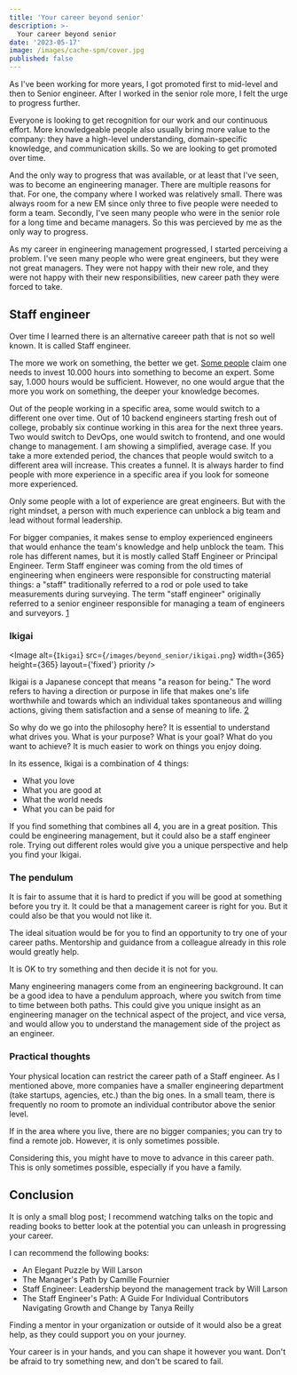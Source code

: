 ```yaml
---
title: 'Your career beyond senior'
description: >-
  Your career beyond senior
date: '2023-05-17'
image: /images/cache-spm/cover.jpg
published: false
---
```


As I've been working for more years, I got promoted first to mid-level and then to Senior engineer. After I worked in the senior role more, I felt the urge to progress further. 

Everyone is looking to get recognition for our work and our continuous effort. More knowledgeable people also usually bring more value to the company: they have a high-level understanding, domain-specific knowledge, and communication skills. So we are looking to get promoted over time. 

And the only way to progress that was available, or at least that I've seen, was to become an engineering manager. There are multiple reasons for that. For one, the company where I worked was relatively small. There was always room for a new EM since only three to five people were needed to form a team. Secondly, I've seen many people who were in the senior role for a long time and became managers. So this was percieved by me as the only way to progress.

As my career in engineering management progressed, I started perceiving a problem. I've seen many people who were great engineers, but they were not great managers. They were not happy with their new role, and they were not happy with their new responsibilities, new career path they were forced to take.

## Staff engineer

Over time I learned there is an alternative careeer path that is not so well known. It is called Staff engineer.

The more we work on something, the better we get. [Some people](https://www.bbc.com/news/magazine-26384712) claim one needs to invest 10.000 hours into something to become an expert. Some say, 1.000 hours would be sufficient. However, no one would argue that the more you work on something, the deeper your knowledge becomes.

Out of the people working in a specific area, some would switch to a different one over time. Out of 10 backend engineers starting fresh out of college, probably six continue working in this area for the next three years. Two would switch to DevOps, one would switch to frontend, and one would change to management. I am showing a simplified, average case. If you take a more extended period, the chances that people would switch to a different area will increase. This creates a funnel. It is always harder to find people with more experience in a specific area if you look for someone more experienced.

Only some people with a lot of experience are great engineers. But with the right mindset, a person with much experience can unblock a big team and lead without formal leadership.

For bigger companies, it makes sense to employ experienced engineers that would enhance the team's knowledge and help unblock the team. This role has different names, but it is mostly called Staff Engineer or Principal Engineer. Term Staff engineer was coming from the old times of engineering when engineers were responsible for constructing material things: a "staff" traditionally referred to a rod or pole used to take measurements during surveying. The term "staff engineer" originally referred to a senior engineer responsible for managing a team of engineers and surveyors. [1](https://www.quora.com/What-is-the-etymology-of-the-title-Staff-Engineer#:~:text=In%20civil%20engineering%2C%20a%20%22staff,and%20surveyors%20in%20the%20field.)

### Ikigai

<Image
  alt={`Ikigai`}
  src={`/images/beyond_senior/ikigai.png`}
  width={365}
  height={365}
  layout={'fixed'}
  priority
/>

Ikigai is a Japanese concept that means "a reason for being." The word refers to having a direction or purpose in life that makes one's life worthwhile and towards which an individual takes spontaneous and willing actions, giving them satisfaction and a sense of meaning to life. [2](https://en.wikipedia.org/wiki/Ikigai)

So why do we go into the philosophy here? It is essential to understand what drives you. What is your purpose? What is your goal? What do you want to achieve? It is much easier to work on things you enjoy doing.

In its essence, Ikigai is a combination of 4 things:

- What you love
- What you are good at
- What the world needs
- What you can be paid for

If you find something that combines all 4, you are in a great position. This could be engineering management, but it could also be a staff engineer role. Trying out different roles would give you a unique perspective and help you find your Ikigai.

### The pendulum

It is fair to assume that it is hard to predict if you will be good at something before you try it. It could be that a management career is right for you. But it could also be that you would not like it.

The ideal situation would be for you to find an opportunity to try one of your career paths. Mentorship and guidance from a colleague already in this role would greatly help. 

It is OK to try something and then decide it is not for you. 

Many engineering managers come from an engineering background. It can be a good idea to have a pendulum approach, where you switch from time to time between both paths. This could give you unique insight as an engineering manager on the technical aspect of the project, and vice versa, and would allow you to understand the management side of the project as an engineer.

### Practical thoughts

Your physical location can restrict the career path of a Staff engineer. As I mentioned above, more companies have a smaller engineering department (take startups, agencies, etc.) than the big ones. In a small team, there is frequently no room to promote an individual contributor above the senior level.

If in the area where you live, there are no bigger companies; you can try to find a remote job. However, it is only sometimes possible. 

Considering this, you might have to move to advance in this career path. This is only sometimes possible, especially if you have a family.

## Conclusion

It is only a small blog post; I recommend watching talks on the topic and reading books to better look at the potential you can unleash in progressing your career. 

I can recommend the following books:

- An Elegant Puzzle by Will Larson
- The Manager's Path by Camille Fournier
- Staff Engineer: Leadership beyond the management track by Will Larson
- The Staff Engineer's Path: A Guide For Individual Contributors Navigating Growth and Change by Tanya Reilly

Finding a mentor in your organization or outside of it would also be a great help, as they could support you on your journey.

Your career is in your hands, and you can shape it however you want. Don't be afraid to try something new, and don't be scared to fail.
